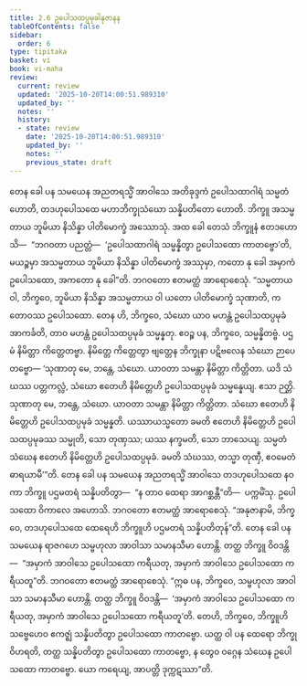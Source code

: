 ```yaml
---
title: 2.6 ဥပေါသထပ္ပမုခါနုဇာနန
tableOfContents: false
sidebar:
  order: 6
type: tipitaka
basket: vi
book: vi-maha
review:
  current: review
  updated: '2025-10-20T14:00:51.989310'
  updated_by: ''
  notes: ''
  history:
  - state: review
    date: '2025-10-20T14:00:51.989310'
    updated_by: ''
    notes: ''
    previous_state: draft
---
```



<DynamicBreadcrumb />


<ReviewStatus review={frontmatter.review} showDetails={true} />

<HypothesisAnnotation frontmatter={frontmatter} />

<Division number="142" book="vi-maha" e="ch" v="3" p="146">

<Paragraph number="602" book="vi-maha">
တေန ခေါ ပန သမယေန အညတရသ္မိံ အာဝါသေ အတိခုဒ္ဒကံ ဥပေါသထာဂါရံ သမ္မတံ ဟောတိ, တဒဟုပေါသထေ မဟာဘိက္ခုသံဃော သန္နိပတိတော ဟောတိ. ဘိက္ခူ အသမ္မတာယ ဘူမိယာ နိသိန္နာ ပါတိမောက္ခံ အဿောသုံ. အထ ခေါ တေသံ ဘိက္ခူနံ ဧတဒဟောသိ—  “ဘဂဝတာ ပညတ္တံ—  ‘ဥပေါသထာဂါရံ သမ္မန္နိတွာ ဥပေါသထော ကာတဗ္ဗော’တိ, မယဉ္စမှာ အသမ္မတာယ ဘူမိယာ နိသိန္နာ ပါတိမောက္ခံ အဿုမှာ, ကတော နု ခေါ အမှာကံ ဥပေါသထော, အကတော နု ခေါ”တိ. ဘဂဝတော ဧတမတ္ထံ အာရောစေသုံ. “သမ္မတာယ ဝါ, ဘိက္ခဝေ, ဘူမိယာ နိသိန္နာ အသမ္မတာယ ဝါ ယတော ပါတိမောက္ခံ သုဏာတိ, ကတောဝဿ ဥပေါသထော. တေန ဟိ, ဘိက္ခဝေ, သံဃော ယာဝ မဟန္တံ ဥပေါသထပ္ပမုခံ အာကင်္ခတိ, တာဝ မဟန္တံ ဥပေါသထပ္ပမုခံ သမ္မန္နတု. ဧဝဉ္စ ပန, ဘိက္ခဝေ, သမ္မန္နိတဗ္ဗံ. ပဌမံ နိမိတ္တာ ကိတ္တေတဗ္ဗာ. နိမိတ္တေ ကိတ္တေတွာ ဗျတ္တေန ဘိက္ခုနာ ပဋိဗလေန သံဃော ဉာပေတဗ္ဗော—
</Paragraph>

<Paragraph number="603" book="vi-maha">
‘သုဏာတု မေ, ဘန္တေ, သံဃော. ယာဝတာ သမန္တာ နိမိတ္တာ ကိတ္တိတာ. ယဒိ သံဃဿ ပတ္တကလ္လံ, သံဃော ဧတေဟိ နိမိတ္တေဟိ ဥပေါသထပ္ပမုခံ သမ္မန္နေယျ. ဧသာ ဉတ္တိ.
</Paragraph>

<Paragraph number="604" book="vi-maha">
သုဏာတု မေ, ဘန္တေ, သံဃော. ယာဝတာ သမန္တာ နိမိတ္တာ ကိတ္တိတာ. သံဃော ဧတေဟိ နိမိတ္တေဟိ ဥပေါသထပ္ပမုခံ သမ္မန္နတိ. ယဿာယသ္မတော ခမတိ ဧတေဟိ နိမိတ္တေဟိ ဥပေါသထပ္ပမုခဿ သမ္မုတိ, သော တုဏှဿ; ယဿ နက္ခမတိ, သော ဘာသေယျ. သမ္မတံ သံဃေန ဧတေဟိ နိမိတ္တေဟိ ဥပေါသထပ္ပမုခံ. ခမတိ သံဃဿ, တသ္မာ တုဏှီ, ဧဝမေတံ ဓာရယာမီ’”တိ.
</Paragraph>

<Paragraph number="605" book="vi-maha">
တေန ခေါ ပန သမယေန အညတရသ္မိံ အာဝါသေ တဒဟုပေါသထေ နဝကာ ဘိက္ခူ ပဌမတရံ သန္နိပတိတွာ—  “န တာဝ ထေရာ အာဂစ္ဆန္တီ”တိ—  ပက္ကမိံသု. ဥပေါသထော ဝိကာလေ အဟောသိ. ဘဂဝတော ဧတမတ္ထံ အာရောစေသုံ. “အနုဇာနာမိ, ဘိက္ခဝေ, တဒဟုပေါသထေ ထေရေဟိ ဘိက္ခူဟိ ပဌမတရံ သန္နိပတိတုန်”တိ.
</Paragraph>

<Paragraph number="606" book="vi-maha">
တေန ခေါ ပန သမယေန ရာဇဂဟေ သမ္ဗဟုလာ အာဝါသာ သမာနသီမာ ဟောန္တိ. တတ္ထ ဘိက္ခူ ဝိဝဒန္တိ—  “အမှာကံ အာဝါသေ ဥပေါသထော ကရီယတု, အမှာကံ အာဝါသေ ဥပေါသထော ကရီယတူ”တိ. ဘဂဝတော ဧတမတ္ထံ အာရောစေသုံ. “ဣဓ ပန, ဘိက္ခဝေ, သမ္ဗဟုလာ အာဝါသာ သမာနသီမာ ဟောန္တိ. တတ္ထ ဘိက္ခူ ဝိဝဒန္တိ—  ‘အမှာကံ အာဝါသေ ဥပေါသထော ကရီယတု, အမှာကံ အာဝါသေ ဥပေါသထော ကရီယတူ’တိ. တေဟိ, ဘိက္ခဝေ, ဘိက္ခူဟိ သဗ္ဗေဟေဝ ဧကဇ္ဈံ သန္နိပတိတွာ ဥပေါသထော ကာတဗ္ဗော. ယတ္ထ ဝါ ပန ထေရော ဘိက္ခု ဝိဟရတိ, တတ္ထ သန္နိပတိတွာ ဥပေါသထော ကာတဗ္ဗော, န တွေဝ ဝဂ္ဂေန သံဃေန ဥပေါသထော ကာတဗ္ဗော. ယော ကရေယျ, အာပတ္တိ ဒုက္ကဋဿာ”တိ.
</Paragraph>
</Division>